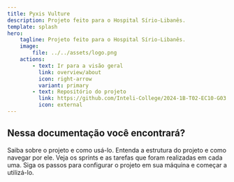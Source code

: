 ```yaml
---
title: Pyxis Vulture
description: Projeto feito para o Hospital Sírio-Libanês.
template: splash
hero:
    tagline: Projeto feito para o Hospital Sírio-Libanês.
    image:
        file: ../../assets/logo.png
    actions:
        - text: Ir para a visão geral
          link: overview/about
          icon: right-arrow
          variant: primary
        - text: Repositório do projeto
          link: https://github.com/Inteli-College/2024-1B-T02-EC10-G03
          icon: external
---
```



## Nessa documentação você encontrará?

<CardGrid stagger>
	<Card title="Sobre o projeto" icon="information">
		Saiba sobre o projeto e como usá-lo.
	</Card>
	<Card title="Estrutura do projeto" icon="puzzle">
		Entenda a estrutura do projeto e como navegar por ele.
    </Card>
    <Card title="Sprints" icon="list-format">
		Veja os sprints e as tarefas que foram realizadas em cada uma.
    </Card>
    <Card title="Setup" icon="laptop">
		Siga os passos para configurar o projeto em sua máquina e começar a utilizá-lo.
    </Card>

</CardGrid>
